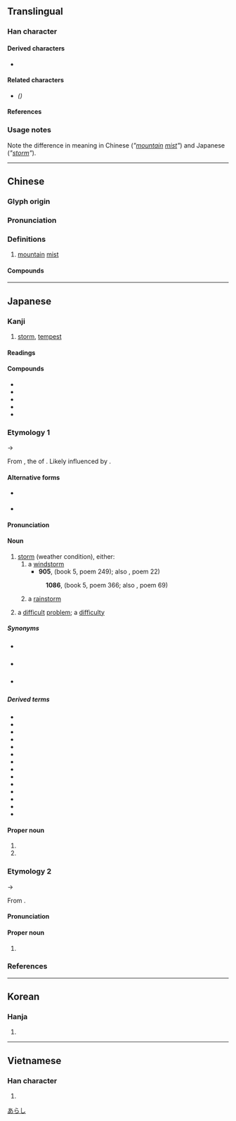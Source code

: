 {{also|岚}}
{{character info/new}}
==Translingual==

===Han character===
{{Han char|rn=46|rad=山|as=09|sn=12|four=22217|canj=UHNI|ids=⿱山風}}

====Derived characters====
* {{l|mul|[[𣛄]], [[𨅏]], [[𫙹]]}}

====Related characters====
* {{l|mul|[[岚]]}} ''({{w|Simplified Chinese}})''

====References====
{{Han ref|kx=0316.250|dkj=08289|dj=0617.040|hdz=10788.090|uh=5D50}}

===Usage notes===
Note the difference in meaning in Chinese (''"[[mountain]] [[mist]]"'') and Japanese (''"[[storm]]"'').

----

==Chinese==
{{zh-forms|s=岚}}
<!-- Note: {{zh-wp}} gives the name of a Japanese boy band unrelated to its definition -->

===Glyph origin===
{{Han etym}}

===Pronunciation===
{{zh-pron
|m=lán
|m-s=
|c=laam4
|c-t=
|g=
|h=pfs=
|j=
|md=
|mn=lâm
|mn-t=nam5/lang5
|mn-t_note=nam5 - Shantou; lang5 - Chaozhou
|w=
|x=
|mc=y
|oc=y
|cat=n
}}

===Definitions===
{{zh-hanzi}}

# [[mountain]] [[mist]]

====Compounds====
{{zh-der|山嵐|嵐翠鮮明|嵐氣|煙嵐雲岫|煙嵐}}

----

==Japanese==
{{wp|lang=ja}}

===Kanji===
{{ja-kanji|grade=|rs=山09}}

# [[storm]], [[tempest]]

====Readings====
{{ja-readings
|goon=らん<らん<らむ
|kanon=らん<らん<らむ
|kun=あらし-
}}

====Compounds====
{{der-top|Compounds}}
* {{ja-r|嵐気|らんき|[[mountain]] [[mist]], mountain [[air]]}}
* {{ja-r|春嵐|しゅんらん|[[spring]] storm}}
* {{ja-r|翠嵐|すいらん}}
* {{ja-r|晴嵐|せいらん|mountain [[vapor]]}}
* {{ja-r|五十嵐|^いがらし|pos=surname, other nanori readings}}
{{der-bottom}}

===Etymology 1===
{{ja-kanjitab|あらし|yomi=k}}
{{IPAchar|/arasi/}} →  {{IPAchar|/araɕi/}}

From {{m|ja|荒らし|tr=arashi||[[destroyer]]}}, the {{m|ja|連用形|tr=ren'yōkei||stem or continuative form}} of {{m|ja|荒らす|tr=arasu||[[destroy]], [[ruin]]}}. {{rfv-etymology|ja}} Likely influenced by {{m|ja|風|tr=shi||[[wind]]|pos=obsolete}}.

====Alternative forms====
* {{sense|windstorm}} {{ja-l|暴風}} {{gloss|jukujikun}}
* {{sense|rainstorm}} {{ja-l|暴風雨}} {{gloss|jukujikun}}

====Pronunciation====
{{ja-pron|あらし|acc=1|acc_ref=DJR,SMK2}}

====Noun====
{{ja-noun|あらし}}

# [[storm]] (weather condition), either:
## a [[windstorm]]
##* '''905''', ''{{w|Kokin Wakashū}}'' (book 5, poem 249); also ''{{w|Ogura Hyakunin Isshu|Hyakunin Isshu}}'', poem 22)
##*: {{ja-usex|[[吹く]]からに[[秋]]の[[草%木]]の[[萎れる|しをる]]れば[[むべ]][[山風]]を'''嵐'''と[[言う|いふ]]らむ|ふく から に あき の くさ%き の しをるれば むべ やま-かぜ を '''あらし''' と いふらむ|rom=fuku kara ni aki no kusaki no shiorureba mube yama-kaze o '''arashi''' to iuran|The plants of autumn droop and wither at its touch―that explains, of course, why a '''wind''' from the mountains has come to be called a '''storm'''.<ref>{{cite-book|1985|Helen Craig McCullough |Kokin Wakashū: The First Imperial Anthology of Japanese Poetry : with {{w|Tosa Nikki}} and Shinsen Waka|edition=illustrated, reprint|publisher=Stanford University Press|isbn=0-8047-1258-1|page=63}}</ref>|sort=あらし}}
##: '''1086''', ''{{w|Goshūi Wakashū}}'' (book 5, poem 366; also ''{{w|Ogura Hyakunin Isshu|Hyakunin Isshu}}'', poem 69)
##:: {{ja-usex|'''嵐'''吹く三%室の山の[[紅葉|もみぢ葉]]は竜%田の川の[[錦]][[なりけり]]|'''あらし''' ふく み%むろ の やま の もみぢ-ば は たつ%た のかは の にしき なり けり|rom='''arashi''' fuku Mimuro-no-yama no momiji-ba wa Tatsuta-no-kawa no nishiki nari keri|The sweeping '''stormy winds''' from Mount Mimuro weaves adorning Tatsuta river with a brocade of crimson leaves.<ref>{{cite-book|2015|Sagnik Bhattacharya|A Hundred Autumn Leaves: The Ogura Hyakunin Isshu: Translated and Annotated|publisher=Partridge Publishing|isbn=1-4828-5919-X}}</ref>|sort=あらし}}
## a [[rainstorm]]
##:{{ja-usex|'''嵐'''の神、ケラノス|'''^あらし''' の ^かみ、^ケラノス|Keranos, God of Storms}}
# {{lb|ja|figurative|sort=あらし}} a [[difficult]] [[problem]]; a [[difficulty]]
#: {{ja-usex|[[激しい]][[感情]]の'''嵐'''|はげし.い かんじょう の '''あらし'''|an uproar of emotion|sort=あらし}}

=====Synonyms=====
* {{sense|windstorm}} {{ja-r|暴風|ぼうふう}}
* {{sense|windstorm}} {{ja-r|烈風|れっぷう|[[gale]]}}
* {{sense|rainstorm}} {{ja-r|暴風雨|ぼうふうう}}

=====Derived terms=====
{{der-top}}
* {{ja-r|嵐の大洋|^あらし の ^たいよう|{{w|Oceanus Procellarum}}}}
* {{ja-r|嵐の前の静けさ|あらし の まえ の しずけさ|[[calm before the storm]]}}
* {{ja-r|嵐を呼ぶ|あらし を よぶ|cause a [[commotion]]}}
* {{ja-r|青%嵐|あお%あらし|wind blowing over fresh [[verdure]]}}
* {{ja-r|宇%宙%線%嵐|う%ちゅう%せん% あらし|[[cosmic ray]] storm}}
* {{ja-r|大%嵐|おお%あらし|[[raging]] storm}}
* {{ja-r|コップの中の嵐|コップ の なか の あらし|[[storm in a teacup]], [[tempest in a teapot]]}}
* {{ja-r|砂%塵%嵐|さ%じん% あらし|[[duststorm]], [[sandstorm]]}}
* {{ja-r|小夜%嵐|さよ% あらし|[[strong]] [[nighttime]] wind}}
* {{ja-r|磁気嵐|じきあらし|[[magnetic]] storm}}
* {{ja-r|砂%嵐|すな%あらし|[[sandstorm]]}}
* {{ja-r|政界の嵐|せいかい の あらし|[[political]] storm}}
* {{ja-r|山%嵐|やま%あらし|[[mountain]] storm; judo throwing technique}}
* {{ja-r|夜%嵐|よ%あらし|[[night]] storm}}
{{der-bottom}}

====Proper noun====
{{ja-pos|proper|あらし}}

# {{given name|lang=ja|female|sort=あらし}}
# {{surname|lang=ja|sort=あらし}}

===Etymology 2===
{{ja-kanjitab|らん|yomi=o}}
{{IPAchar|/ramu/}} →  {{IPAchar|/ran/}}

From {{der|ja|ltc|sort=らん|-}} {{ltc-l|嵐}}.

====Pronunciation====
{{ja-pron|y=o|らん}}

====Proper noun====
{{ja-pos|proper|らん}}

# {{given name|lang=ja|female|sort=らん}}

===References===
<references/>

[[Category:Japanese basic words|あらし]]

----

==Korean==

===Hanja===
{{ko-hanja|hangeul=[[람]]|rv=ram|mr=ram}}

# {{defn|lang=ko|sort=山09}}

----

==Vietnamese==

===Han character===
{{vi-hantu|[[lam]]|rs=山09}}

# {{defn|lang=vi|sort=山09}}